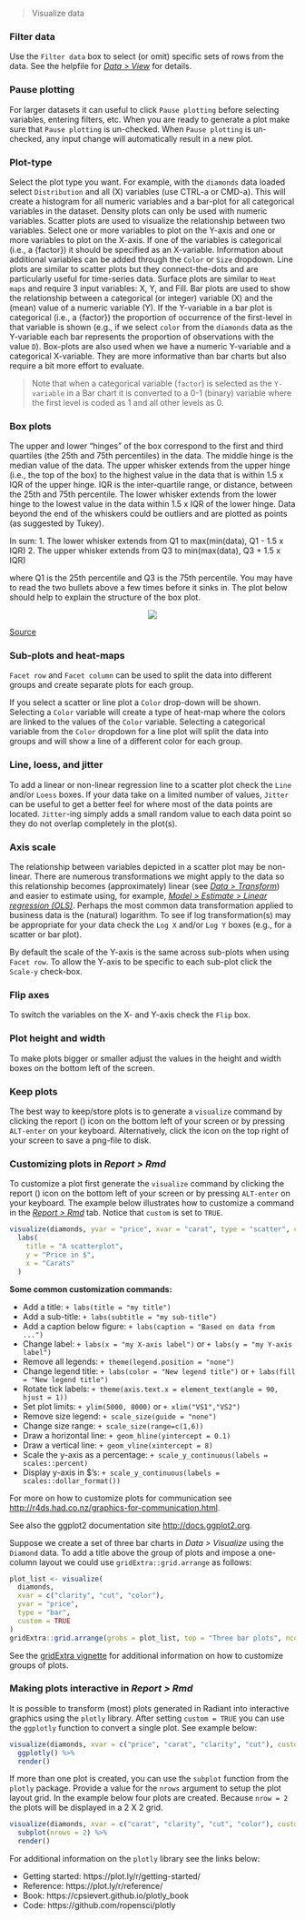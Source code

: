 > Visualize data

### Filter data

Use the `Filter data` box to select (or omit) specific sets of rows from the data. See the helpfile for <a href="https://radiant-rstats.github.io/docs/data/view.html" target="_blank">_Data > View_</a> for details.

### Pause plotting

For larger datasets it can useful to click `Pause plotting` before selecting variables, entering filters, etc. When you are ready to generate a plot make sure that `Pause plotting` is un-checked. When `Pause plotting` is un-checked, any input change will automatically result in a new plot.

### Plot-type

Select the plot type you want. For example, with the `diamonds` data loaded select `Distribution` and all (X) variables (use CTRL-a or CMD-a). This will create a histogram for all numeric variables and a bar-plot for all categorical variables in the dataset. Density plots can only be used with numeric variables. Scatter plots are used to visualize the relationship between two variables. Select one or more variables to plot on the Y-axis and one or more variables to plot on the X-axis. If one of the variables is categorical (i.e., a {factor}) it should be specified as an X-variable. Information about additional variables can be added through the `Color` or `Size` dropdown. Line plots are similar to scatter plots but they connect-the-dots and are particularly useful for time-series data. Surface plots are similar to `Heat maps` and require 3 input variables: X, Y, and Fill. Bar plots are used to show the relationship between a categorical (or integer) variable (X) and the (mean) value of a numeric variable (Y). If the Y-variable in a bar plot is categorical (i.e., a {factor}) the proportion of occurrence of the first-level in that variable is shown (e.g., if we select `color` from the `diamonds` data as the Y-variable each bar represents the proportion of observations with the value `D`). Box-plots are also used when we have a numeric Y-variable and a categorical X-variable. They are more informative than bar charts but also require a bit more effort to evaluate.

> Note that when a categorical variable (`factor`) is selected as the `Y-variable` in a Bar chart it is converted to a 0-1 (binary) variable where the first level is coded as 1 and all other levels as 0.

### Box plots

The upper and lower "hinges" of the box correspond to the first and third quartiles (the 25th and 75th percentiles) in the data. The middle hinge is the median value of the data. The upper whisker extends from the upper hinge (i.e., the top of the box) to the highest value in the data that is within 1.5 x IQR of the upper hinge. IQR is the inter-quartile range, or distance, between the 25th and 75th percentile. The lower whisker extends from the lower hinge to the lowest value in the data within 1.5 x IQR of the lower hinge. Data beyond the end of the whiskers could be outliers and are plotted as points (as suggested by Tukey).

In sum:
1. The lower whisker extends from Q1 to max(min(data), Q1 - 1.5 x IQR)
2. The upper whisker extends from Q3 to min(max(data), Q3 + 1.5 x IQR)

where Q1 is the 25th percentile and Q3 is the 75th percentile. You may have to read the two bullets above a few times before it sinks in. The plot below should help to explain the structure of the box plot.

<p align="center"><img src="https://radiant-rstats.github.io/docs/data/figures//boxplot.png"></p>
[Source](http://en.wikipedia.org/wiki/File:Boxplot_vs_PDF.svg)

### Sub-plots and heat-maps

`Facet row` and `Facet column` can be used to split the data into different groups and create separate plots for each group.

If you select a scatter or line plot a `Color` drop-down will be shown. Selecting a `Color` variable will create a type of heat-map where the colors are linked to the values of the `Color` variable. Selecting a categorical variable from the `Color` dropdown for a line plot will split the data into groups and will show a line of a different color for each group.

### Line, loess, and jitter

To add a linear or non-linear regression line to a scatter plot check the `Line` and/or `Loess` boxes. If your data take on a limited number of values, `Jitter` can be useful to get a better feel for where most of the data points are located. `Jitter`-ing simply adds a small random value to each data point so they do not overlap completely in the plot(s).

### Axis scale

The relationship between variables depicted in a scatter plot may be non-linear. There are numerous transformations we might apply to the data so this relationship becomes (approximately) linear (see _<a href="https://radiant-rstats.github.io/docs/data/transform.html" target="_blank">Data > Transform</a>_) and easier to estimate using, for example, _<a href="https://radiant-rstats.github.io/docs/model/regress.html" target="_blank">Model > Estimate > Linear regression (OLS)</a>_. Perhaps the most common data transformation applied to business data is the (natural) logarithm. To see if log transformation(s) may be appropriate for your data check the `Log X` and/or `Log Y` boxes (e.g., for a scatter or bar plot).

By default the scale of the Y-axis is the same across sub-plots when using `Facet row`. To allow the Y-axis to be specific to each sub-plot click the `Scale-y` check-box.

### Flip axes

To switch the variables on the X- and Y-axis check the `Flip` box.

### Plot height and width

To make plots bigger or smaller adjust the values in the height and width boxes on the bottom left of the screen.

### Keep plots

The best way to keep/store plots is to generate a `visualize` command by clicking the report (<i title='Report results' class='fa fa-edit'></i>) icon on the bottom left of your screen or by pressing `ALT-enter` on your keyboard. Alternatively, click the <i title='Download' class='fa fa-download'></i> icon on the top right of your screen to save a png-file to disk.

### Customizing plots in _Report > Rmd_

To customize a plot first generate the `visualize` command by clicking the report (<i title='Report results' class='fa fa-edit'></i>) icon on the bottom left of your screen or by pressing `ALT-enter` on your keyboard. The example below illustrates how to customize a command in the <a href="https://radiant-rstats.github.io/docs/data/report.html" target="_blank">_Report > Rmd_</a> tab. Notice that `custom` is set to `TRUE`.

```r
visualize(diamonds, yvar = "price", xvar = "carat", type = "scatter", custom = TRUE) +
  labs(
    title = "A scatterplot", 
    y = "Price in $",
    x = "Carats"
  )
```

**Some common customization commands:**

* Add a title: `+ labs(title = "my title")`
* Add a sub-title: `+ labs(subtitle = "my sub-title")`
* Add a caption below figure: `+ labs(caption = "Based on data from ...")`
* Change label: `+ labs(x = "my X-axis label")` or `+ labs(y = "my Y-axis label")`
* Remove all legends: `+ theme(legend.position = "none")`
* Change legend title: `+ labs(color = "New legend title")` or `+ labs(fill = "New legend title")`
* Rotate tick labels: `+ theme(axis.text.x = element_text(angle = 90, hjust = 1))`
* Set plot limits: `+ ylim(5000, 8000)` or `+ xlim("VS1","VS2")`
* Remove size legend: `+ scale_size(guide = "none")`
* Change size range: `+ scale_size(range=c(1,6))`
* Draw a horizontal line: `+ geom_hline(yintercept = 0.1)`
* Draw a vertical line: `+ geom_vline(xintercept = 8)`
* Scale the y-axis as a percentage: `+ scale_y_continuous(labels = scales::percent)`
* Display y-axis in \$'s: `+ scale_y_continuous(labels = scales::dollar_format())`

For more on how to customize plots for communication see <a href="http://r4ds.had.co.nz/graphics-for-communication.html" target="_blank">http://r4ds.had.co.nz/graphics-for-communication.html</a>.

See also the ggplot2 documentation site <a href="http://docs.ggplot2.org/" target="_blank">http://docs.ggplot2.org</a>.

Suppose we create a set of three bar charts in _Data > Visualize_ using the `Diamond` data. To add a title above the group of plots and impose a one-column layout we could use `gridExtra::grid.arrange` as follows:

```r
plot_list <- visualize(
  diamonds, 
  xvar = c("clarity", "cut", "color"), 
  yvar = "price", 
  type = "bar", 
  custom = TRUE
) 
gridExtra::grid.arrange(grobs = plot_list, top = "Three bar plots", ncol = 1)
```

See the <a href="https://cran.r-project.org/web/packages/gridExtra/vignettes/arrangeGrob.html">gridExtra vignette</a> for additional information on how to customize groups of plots.


### Making plots interactive in _Report > Rmd_

It is possible to transform (most) plots generated in Radiant into interactive graphics using the `plotly` library. After setting `custom = TRUE` you can use the `ggplotly` function to convert a single plot. See example below:

```r
visualize(diamonds, xvar = c("price", "carat", "clarity", "cut"), custom = TRUE) %>%
  ggplotly() %>%
  render()
```

If more than one plot is created, you can use the `subplot` function from the `plotly` package. Provide a value for the `nrows` argument to setup the plot layout grid. In the example below four plots are created. Because `nrow = 2` the plots will be displayed in a 2 X 2 grid. 

```r
visualize(diamonds, xvar = c("carat", "clarity", "cut", "color"), custom = TRUE) %>%
  subplot(nrows = 2) %>%
  render()
```

For additional information on the `plotly` library see the links below:

* Getting started: https://plot.ly/r/getting-started/
* Reference: https://plot.ly/r/reference/
* Book: https://cpsievert.github.io/plotly_book
* Code: https://github.com/ropensci/plotly
